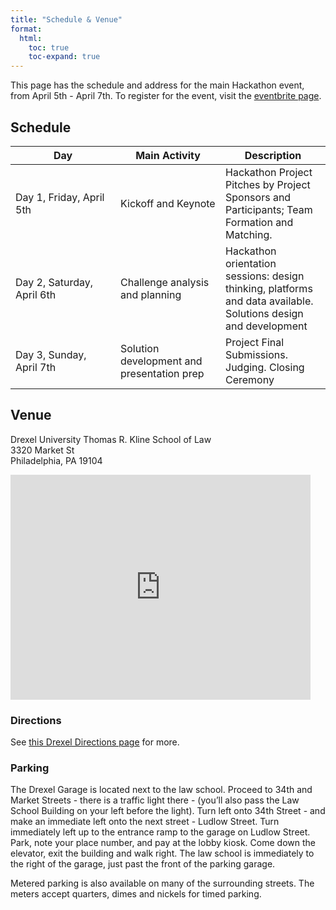 ```yaml
---
title: "Schedule & Venue"
format:
  html:
    toc: true
    toc-expand: true
---
```


This page has the schedule and address for the main Hackathon event, from April 5th - April 7th. To register for the event, visit the [eventbrite page](https://www.eventbrite.com/e/philadelphia-social-justice-hackathon-2024-tickets-829209476867).


## Schedule

| Day | Main Activity | Description |
| --- | --- | --- |
| Day 1, Friday, April 5th | Kickoff and Keynote | Hackathon Project Pitches by Project Sponsors and Participants; Team Formation and Matching. |
| Day 2, Saturday, April 6th | Challenge analysis and planning | Hackathon orientation sessions: design thinking, platforms and data available. Solutions design and development |
| Day 3, Sunday, April 7th | Solution development and presentation prep | Project Final Submissions.  Judging.  Closing Ceremony |

## Venue

:::::: {.grid}

::: {.g-col-12 .g-col-lg-4}
Drexel University Thomas R. Kline School of Law  
3320 Market St  
Philadelphia, PA 19104
:::

::: {.g-col-12 .g-col-lg-8}

<iframe src="https://www.google.com/maps/embed?pb=!1m18!1m12!1m3!1d3058.3732790637437!2d-75.19301808771128!3d39.95540627139878!2m3!1f0!2f0!3f0!3m2!1i1024!2i768!4f13.1!3m3!1m2!1s0x89c6c651cc8cb83b%3A0xd207bd894c157129!2sDrexel%20University%20Thomas%20R.%20Kline%20School%20of%20Law!5e0!3m2!1sen!2sus!4v1710446008805!5m2!1sen!2sus" width="480" height="360" style="border:0;" allowfullscreen="" loading="lazy" referrerpolicy="no-referrer-when-downgrade"></iframe>
:::

::::::

### Directions

See [this Drexel Directions page](https://drexel.edu/law/admissions/tours-info-sessions-events/Directions/) for more.

### Parking

The Drexel Garage is located next to the law school. Proceed to 34th and Market Streets - there is a traffic light there - (you'll also pass the Law School Building on your left before the light). Turn left onto 34th Street - and make an immediate left onto the next street - Ludlow Street. Turn immediately left up to the entrance ramp to the garage on Ludlow Street. Park, note your place number, and pay at the lobby kiosk. Come down the elevator, exit the building and walk right. The law school is immediately to the right of the garage, just past the front of the parking garage.

Metered parking is also available on many of the surrounding streets. The meters accept quarters, dimes and nickels for timed parking.


